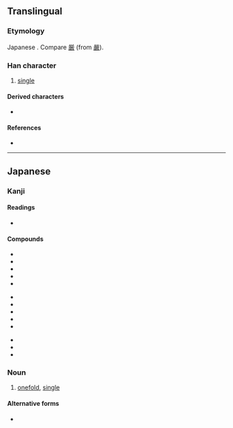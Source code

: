 {{character info/new}}
{{also|單|单}}
==Translingual==
{{Han simplified forms|單|単|单}}

===Etymology===
Japanese {{Han simp|單|f=吅|t=⺍}}. Compare [[厳]] (from [[嚴]]).

===Han character===
{{Han char|rn=24|rad=十|as=07|sn=9|four=90506|canj=FWJ|ids=⿱⺍⿻日十}}

# [[single]]

====Derived characters====
* {{lang|ja|[[戦]] [[禅]] [[褝]] [[弾]]}}

====References====
* {{Han ref|kx=0157.051|dkj=02752|dj=0360.020|hdz=10047.031|uh=5358|ud=21336}}

----

==Japanese==
{{ja-kanji forms|単|單}}

===Kanji===
{{ja-kanji|grade=4|rs=十07|style=s|kyu=單}}

====Readings====
* {{ja-readings|goon=[[たん]] (tan), [[ぜん]] (zen)|kanon=[[たん]] (tan), [[せん]] (sen)|kun=[[ひとえ]] (hitoe)}}

====Compounds====
{{top3}}
* {{ja-r|単衣|たんい}}
* {{ja-r|単位|たんい}}
* {{ja-r|単一|たんいつ}}
* {{ja-r|単騎|たんき}}
* {{ja-r|単語|たんご}}
{{mid3}}
* {{ja-r|単行本|たんこうぼん}}
* {{ja-r|単車|たんしゃ}}
* {{ja-r|単純|たんじゅん}}
* {{ja-r|単身|たんしん}}
* {{ja-r|単刀直入|たんとうちょくにゅう}}
{{mid3}}
* {{ja-r|単独|たんどく}}
* {{ja-r|単複|たんぷく}}
* {{ja-r|単弁|たんべん}}
{{bottom}}

{{ja-kanjitab|yomi=k|sort=ひとえ|ひとえ}}

===Noun===
{{ja-noun|ひとえ|kyu=單}}

# [[onefold]], [[single]]

====Alternative forms====
* {{l|ja|一重}}
